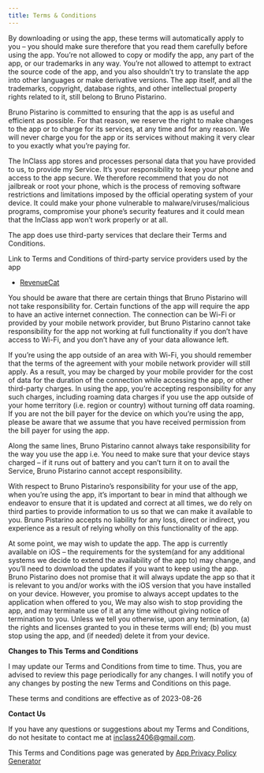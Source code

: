 ```yaml
---
title: Terms & Conditions
---
```


By downloading or using the app, these terms will automatically apply to you – you should make sure therefore that you read them carefully before using the app. You’re not allowed to copy or modify the app, any part of the app, or our trademarks in any way. You’re not allowed to attempt to extract the source code of the app, and you also shouldn’t try to translate the app into other languages or make derivative versions. The app itself, and all the trademarks, copyright, database rights, and other intellectual property rights related to it, still belong to Bruno Pistarino.

Bruno Pistarino is committed to ensuring that the app is as useful and efficient as possible. For that reason, we reserve the right to make changes to the app or to charge for its services, at any time and for any reason. We will never charge you for the app or its services without making it very clear to you exactly what you’re paying for.

The InClass app stores and processes personal data that you have provided to us, to provide my Service. It’s your responsibility to keep your phone and access to the app secure. We therefore recommend that you do not jailbreak or root your phone, which is the process of removing software restrictions and limitations imposed by the official operating system of your device. It could make your phone vulnerable to malware/viruses/malicious programs, compromise your phone’s security features and it could mean that the InClass app won’t work properly or at all.

The app does use third-party services that declare their Terms and Conditions.

Link to Terms and Conditions of third-party service providers used by the app

- [RevenueCat](https://www.revenuecat.com/terms)

You should be aware that there are certain things that Bruno Pistarino will not take responsibility for. Certain functions of the app will require the app to have an active internet connection. The connection can be Wi-Fi or provided by your mobile network provider, but Bruno Pistarino cannot take responsibility for the app not working at full functionality if you don’t have access to Wi-Fi, and you don’t have any of your data allowance left.

If you’re using the app outside of an area with Wi-Fi, you should remember that the terms of the agreement with your mobile network provider will still apply. As a result, you may be charged by your mobile provider for the cost of data for the duration of the connection while accessing the app, or other third-party charges. In using the app, you’re accepting responsibility for any such charges, including roaming data charges if you use the app outside of your home territory (i.e. region or country) without turning off data roaming. If you are not the bill payer for the device on which you’re using the app, please be aware that we assume that you have received permission from the bill payer for using the app.

Along the same lines, Bruno Pistarino cannot always take responsibility for the way you use the app i.e. You need to make sure that your device stays charged – if it runs out of battery and you can’t turn it on to avail the Service, Bruno Pistarino cannot accept responsibility.

With respect to Bruno Pistarino’s responsibility for your use of the app, when you’re using the app, it’s important to bear in mind that although we endeavor to ensure that it is updated and correct at all times, we do rely on third parties to provide information to us so that we can make it available to you. Bruno Pistarino accepts no liability for any loss, direct or indirect, you experience as a result of relying wholly on this functionality of the app.

At some point, we may wish to update the app. The app is currently available on iOS – the requirements for the system(and for any additional systems we decide to extend the availability of the app to) may change, and you’ll need to download the updates if you want to keep using the app. Bruno Pistarino does not promise that it will always update the app so that it is relevant to you and/or works with the iOS version that you have installed on your device. However, you promise to always accept updates to the application when offered to you, We may also wish to stop providing the app, and may terminate use of it at any time without giving notice of termination to you. Unless we tell you otherwise, upon any termination, (a) the rights and licenses granted to you in these terms will end; (b) you must stop using the app, and (if needed) delete it from your device.

**Changes to This Terms and Conditions**

I may update our Terms and Conditions from time to time. Thus, you are advised to review this page periodically for any changes. I will notify you of any changes by posting the new Terms and Conditions on this page.

These terms and conditions are effective as of 2023-08-26

**Contact Us**

If you have any questions or suggestions about my Terms and Conditions, do not hesitate to contact me at inclass2406@gmail.com.

This Terms and Conditions page was generated by [App Privacy Policy Generator](https://app-privacy-policy-generator.nisrulz.com/)
